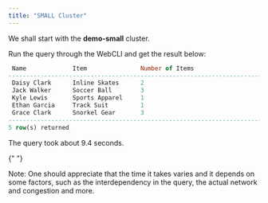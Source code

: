 ```yaml
---
title: "SMALL Cluster"
---
```


We shall start with the **demo-small** cluster.

Run the query through the WebCLI and get the result below:

```sql
 Name             Item               Number of Items 
------------------------------------------------------------------------
 Daisy Clark      Inline Skates      2                
 Jack Walker      Soccer Ball        3                
 Kyle Lewis       Sports Apparel     1                
 Ethan Garcia     Track Suit         1                
 Grace Clark      Snorkel Gear       3                
------------------------------------------------------------------------
5 row(s) returned
```

The query took about 9.4 seconds.

<Note>
  {" "}

  Note: One should appreciate that the time it takes varies and it depends on some factors, such as the interdependency in the query, the actual network and congestion and more.
</Note>